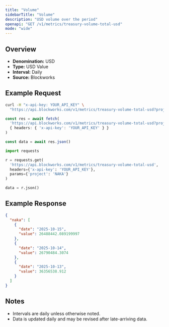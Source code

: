 ```yaml
---
title: "Volume"
sidebarTitle: "Volume"
description: "USD volume over the period"
openapi: "GET /v1/metrics/treasury-volume-total-usd"
mode: "wide"
---
```


## Overview

- **Denomination:** USD
- **Type:** USD Value
- **Interval:** Daily
- **Source:** Blockworks

## Example Request

<CodeGroup>

```bash cURL
curl -H "x-api-key: YOUR_API_KEY" \
  "https://api.blockworks.com/v1/metrics/treasury-volume-total-usd?project=NAKA"
```

```typescript TypeScript
const res = await fetch(
  'https://api.blockworks.com/v1/metrics/treasury-volume-total-usd?project=NAKA',
  { headers: { 'x-api-key': 'YOUR_API_KEY' } }
)

const data = await res.json()
```

```python Python
import requests

r = requests.get(
  'https://api.blockworks.com/v1/metrics/treasury-volume-total-usd',
  headers={'x-api-key': 'YOUR_API_KEY'},
  params={'project': 'NAKA'}
)

data = r.json()
```

</CodeGroup>

## Example Response

```json
{
  "naka": [
    {
      "date": "2025-10-15",
      "value": 26488442.089199997
    },
    {
      "date": "2025-10-14",
      "value": 26790484.3074
    },
    {
      "date": "2025-10-13",
      "value": 36356538.912
    }
  ]
}
```

## Notes
- Intervals are daily unless otherwise noted.
- Data is updated daily and may be revised after late-arriving data.